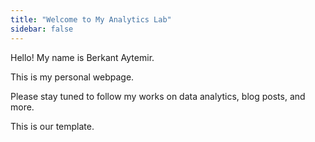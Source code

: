 ---
title: "Welcome to My Analytics Lab"
sidebar: false 
---

Hello! My name is Berkant Aytemir.

This is my personal webpage.

Please stay tuned to follow my works on data analytics, blog posts, and more.

This is our template.
